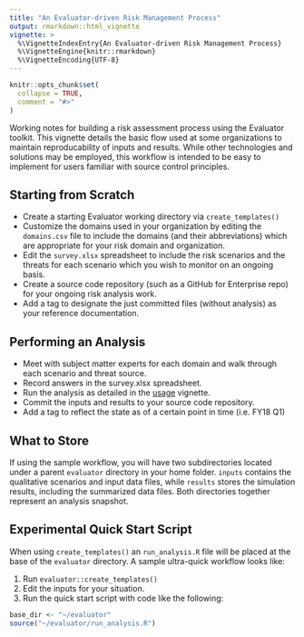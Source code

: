 ```yaml
---
title: "An Evaluator-driven Risk Management Process"
output: rmarkdown::html_vignette
vignette: >
  %\VignetteIndexEntry{An Evaluator-driven Risk Management Process}
  %\VignetteEngine{knitr::rmarkdown}
  %\VignetteEncoding{UTF-8}
---
```


```r
knitr::opts_chunk$set(
  collapse = TRUE,
  comment = "#>"
)
```

Working notes for building a risk assessment process using the Evaluator 
toolkit. This vignette details the basic flow used at some organizations to 
maintain reproducability of inputs and results. While other technologies and 
solutions may be employed, this workflow is intended to be easy to implement 
for users familiar with source control principles.

## Starting from Scratch

- Create a starting Evaluator working directory via `create_templates()`
- Customize the domains used in your organization by editing the `domains.csv` 
file to include the domains (and their abbreviations) which are appropriate for your 
risk domain and organization.
- Edit the `survey.xlsx` spreadsheet to include the risk scenarios and the threats 
for each scenario which you wish to monitor on an ongoing basis.
- Create a source code repository (such as a GitHub for Enterprise repo) for 
your ongoing risk analysis work.
- Add a tag to designate the just committed files (without analysis) as your reference 
documentation.

## Performing an Analysis
- Meet with subject matter experts for each domain and walk through each 
scenario and threat source.
- Record answers in the survey.xlsx spreadsheet.
- Run the analysis as detailed in the [usage](usage.html) vignette.
- Commit the inputs and results to your source code repository.
- Add a tag to reflect the state as of a certain point in time (i.e. FY18 Q1)

## What to Store

If using the sample workflow, you will have two subdirectories located under 
a parent `evaluator` directory in your home folder. `inputs` contains the 
qualitative scenarios and input data files, while `results` stores the 
simulation results, including the summarized data files. Both directories 
together represent an analysis snapshot.

## Experimental Quick Start Script

When using `create_templates()` an `run_analysis.R` file will be placed at the base 
of the `evaluator` directory. A sample ultra-quick workflow looks like:

1. Run `evaluator::create_templates()`
2. Edit the inputs for your situation.
3. Run the quick start script with code like the following:

```r
base_dir <- "~/evaluator"
source("~/evaluator/run_analysis.R")
```
